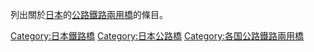 列出關於[[日本|日本]]的[[公路鐵路兩用橋|公路鐵路兩用橋]]的條目。
[[Category:日本鐵路橋|Category:日本鐵路橋]]
[[Category:日本公路橋|Category:日本公路橋]]
[[Category:各国公路鐵路兩用橋|Category:各国公路鐵路兩用橋]]